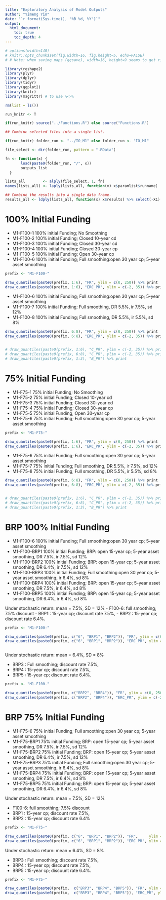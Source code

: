 ```yaml
---
title: "Exploratory Analysis of Model Outputs"
author: "Yimeng Yin"
date: "`r format(Sys.time(), '%B %d, %Y')`"
output: 
  html_document:
    toc: true
    toc_depth: 4
---
```



```r

# options(width=140)
# knitr::opts_chunk$set(fig.width=16, fig.height=5, echo=FALSE)
# # Note: when saving maps (ggsave), width=16, height=9 seems to get rid of white space

```




```r
library(reshape2)
library(plyr)
library(dplyr)
library(tidyr)
library(ggplot2)
library(knitr)
library(magrittr) # to use %<>%

rm(list = ls())

run_knitr <- T

if(run_knitr) source("../Functions.R") else source("Functions.R")


```


```r
## Combine selected files into a single list.

if(run_knitr) folder_run <- "../IO_M1" else folder_run <- "IO_M1"

file_select <- dir(folder_run, pattern = ".RData")

fn <- function(x) {
       load(paste0(folder_run, "/", x))
       outputs_list
  }

lists_all        <- alply(file_select, 1, fn)
names(lists_all) <- laply(lists_all, function(x) x$paramlist$runname)

## Combine the results into a single data frame.
results_all <- ldply(lists_all, function(x) x$results) %>% select(-X1)


```



# 100% Initial Funding

- M1-F100-1	100% initial Funding; No Smoothing 
- M1-F100-2	100% initial Funding; Closed 10-year cd
- M1-F100-3	100% initial Funding; Closed 30-year cd
- M1-F100-4	100% initial Funding; Closed 30-year cp
- M1-F100-5	100% initial Funding; Open 30-year cp
- M1-F100-6	100% initial Funding; Full smoothing:open 30 year cp; 5-year asset smoothing
	
	
	
```r

prefix <- "M1-F100-"

draw_quantiles(paste0(prefix, 1:6), "FR", ylim = c(0, 250)) %>% print
draw_quantiles(paste0(prefix, 1:6), "ERC_PR", ylim = c(-2, 35)) %>% print

```


- M1-F100-6	100% initial Funding; Full smoothing:open 30 year cp; 5-year asset smoothing
- M1-F100-7	100% initial Funding; Full smoothing, DR 5.5%, ir 7.5%, sd 12%
- M1-F100-8	100% initial Funding; Full smoothing, DR 5.5%, ir 5.5%, sd 8%

```r

draw_quantiles(paste0(prefix, 6:8), "FR", ylim = c(0, 250)) %>% print
draw_quantiles(paste0(prefix, 6:8), "ERC_PR", ylim = c(-2, 35)) %>% print


# draw_quantiles(paste0(prefix, 1:6), "C_PR", ylim = c(-2, 35)) %>% print
# draw_quantiles(paste0(prefix, 6:8), "C_PR", ylim = c(-2, 35)) %>% print
# draw_quantiles(paste0(prefix, 1:3), "B_PR") %>% print
```


# 75% Initial Funding
- M1-F75-1	75% initial Funding; No Smoothing 
- M1-F75-2	75% initial Funding; Closed 10-year cd
- M1-F75-3	75% initial Funding; Closed 30-year cd
- M1-F75-4	75% initial Funding; Closed 30-year cp
- M1-F75-5	75% initial Funding; Open 30-year cp
- M1-F75-6	75% initial Funding; Full smoothing:open 30 year cp; 5-year asset smoothing

	
	
```r

prefix <- "M1-F75-"

draw_quantiles(paste0(prefix, 1:6), "FR", ylim = c(0, 250)) %>% print
draw_quantiles(paste0(prefix, 1:6), "ERC_PR", ylim = c(-2, 35)) %>% print

```

- M1-F75-6	75% initial Funding; Full smoothing:open 30 year cp; 5-year asset smoothing
- M1-F75-7	75% initial Funding; Full smoothing, DR 5.5%, ir 7.5%, sd 12%
- M1-F75-8	75% initial Funding; Full smoothing, DR 5.5%, ir 5.5%, sd 8%

```r

draw_quantiles(paste0(prefix, 6:8), "FR", ylim = c(0, 250)) %>% print
draw_quantiles(paste0(prefix, 6:8), "ERC_PR", ylim = c(-2, 35)) %>% print


# draw_quantiles(paste0(prefix, 1:6), "C_PR", ylim = c(-2, 35)) %>% print
# draw_quantiles(paste0(prefix, 6:8), "C_PR", ylim = c(-2, 35)) %>% print
# draw_quantiles(paste0(prefix, 1:3), "B_PR") %>% print
```



# BRP 100% Initial Funding 

- M1-F100-6	100% initial Funding; Full smoothing:open 30 year cp; 5-year asset smoothing
- M1-F100-BRP1	100% initial Funding; BRP: open 15-year cp; 5-year asset smoothing, DR 7.5%, ir 7.5%, sd 12%
- M1-F100-BRP2	100% initial Funding; BRP: open 15-year cp; 5-year asset smoothing, DR 6.4%, ir 7.5%, sd 12%
- M1-F100-BRP3	100% initial Funding; Full smoothing:open 30 year cp; 5-year asset smoothing, ir 6.4%, sd 8%
- M1-F100-BRP4	100% initial Funding; BRP: open 15-year cp; 5-year asset smoothing, DR 7.5%, ir 6.4%, sd 8%
- M1-F100-BRP5	100% initial Funding; BRP: open 15-year cp; 5-year asset smoothing, DR 6.4%, ir 6.4%, sd 8%


Under stochastic return: mean = 7.5%, SD = 12%
- F100-6: full smoothing; 7.5% discount
- BRP1  : 15-year cp;     discount rate 7.5%, 
- BRP2  : 15-year cp;     discount rate 6.4%. 

```r

prefix <- "M1-F100-"

draw_quantiles(paste0(prefix, c("6", "BRP1", "BRP2")), "FR", ylim = c(0, 250)) %>% print
draw_quantiles(paste0(prefix, c("6", "BRP1", "BRP2")), "ERC_PR", ylim = c(-2, 35)) %>% print



```


Under stochastic return: mean = 6.4%, SD = 8%

- BRP3  : Full smoothing; discount rate 7.5%, 
- BRP4  : 15-year cp;     discount rate 7.5%, 
- BRP5  : 15-year cp;     discount rate 6.4%. 


```r

prefix <- "M1-F100-"

draw_quantiles(paste0(prefix, c("BRP2", "BRP4")), "FR", ylim = c(0, 250)) %>% print
draw_quantiles(paste0(prefix, c("BRP2", "BRP4")), "ERC_PR", ylim = c(-2, 35)) %>% print

```


# BRP 75% Initial Funding 

- M1-F75-6	75% initial Funding; Full smoothing:open 30 year cp; 5-year asset smoothing
- M1-F75-BRP1	75% initial Funding; BRP: open 15-year cp; 5-year asset smoothing, DR 7.5%, ir 7.5%, sd 12%
- M1-F75-BRP2	75% initial Funding; BRP: open 15-year cp; 5-year asset smoothing, DR 6.4%, ir 7.5%, sd 12%
- M1-F75-BRP3	75% initial Funding; Full smoothing:open 30 year cp; 5-year asset smoothing, ir 6.4%, sd 8%
- M1-F75-BRP4	75% initial Funding; BRP: open 15-year cp; 5-year asset smoothing, DR 7.5%, ir 6.4%, sd 8%
- M1-F75-BRP5	75% initial Funding; BRP: open 15-year cp; 5-year asset smoothing, DR 6.4%, ir 6.4%, sd 8%


Under stochastic return: mean = 7.5%, SD = 12%

- F100-6: full smoothing; 7.5% discount
- BRP1  : 15-year cp;     discount rate 7.5%, 
- BRP2  : 15-year cp;     discount rate 6.4%

```r

prefix <- "M1-F75-"

draw_quantiles(paste0(prefix, c("6", "BRP1", "BRP2")), "FR",     ylim = c(0, 250)) %>% print
draw_quantiles(paste0(prefix, c("6", "BRP1", "BRP2")), "ERC_PR", ylim = c(-2, 35)) %>% print

```


Under stochastic return: mean = 6.4%, SD = 8%

- BRP3  : Full smoothing; discount rate 7.5%, 
- BRP4  : 15-year cp;     discount rate 7.5%, 
- BRP5  : 15-year cp;     discount rate 6.4%. 


```r

prefix <- "M1-F75-"

draw_quantiles(paste0(prefix,  c("BRP3", "BRP4", "BRP5")), "FR", ylim = c(0, 250)) %>% print
draw_quantiles(paste0(prefix,  c("BRP3", "BRP4", "BRP5")), "ERC_PR", ylim = c(-2, 35)) %>% print

```


